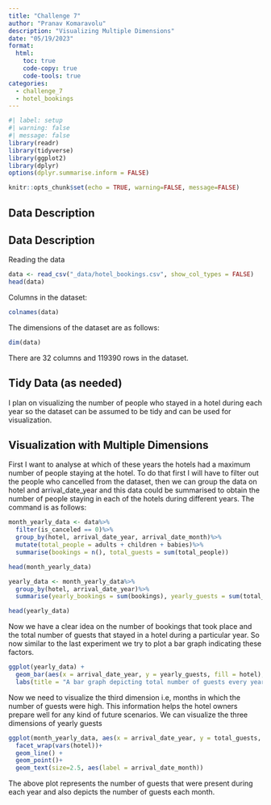```yaml
---
title: "Challenge 7"
author: "Pranav Komaravolu"
description: "Visualizing Multiple Dimensions"
date: "05/19/2023"
format:
  html:
    toc: true
    code-copy: true
    code-tools: true
categories:
  - challenge_7
  - hotel_bookings
---
```


```r
#| label: setup
#| warning: false
#| message: false
library(readr)
library(tidyverse)
library(ggplot2)
library(dplyr)
options(dplyr.summarise.inform = FALSE)

knitr::opts_chunk$set(echo = TRUE, warning=FALSE, message=FALSE)
```
<!--
## Challenge Overview

Today's challenge is to:

1)  read in a data set, and describe the data set using both words and any supporting information (e.g., tables, etc)
2)  tidy data (as needed, including sanity checks)
3)  mutate variables as needed (including sanity checks)
4)  Recreate at least two graphs from previous exercises, but introduce at least one additional dimension that you omitted before using ggplot functionality (color, shape, line, facet, etc) The goal is not to create unneeded [chart ink (Tufte)](https://www.edwardtufte.com/tufte/), but to concisely capture variation in additional dimensions that were collapsed in your earlier 2 or 3 dimensional graphs.
   - Explain why you choose the specific graph type
5) If you haven't tried in previous weeks, work this week to make your graphs "publication" ready with titles, captions, and pretty axis labels and other viewer-friendly features

[R Graph Gallery](https://r-graph-gallery.com/) is a good starting point for thinking about what information is conveyed in standard graph types, and includes example R code. And anyone not familiar with Edward Tufte should check out his [fantastic books](https://www.edwardtufte.com/tufte/books_vdqi) and [courses on data visualizaton.](https://www.edwardtufte.com/tufte/courses)

(be sure to only include the category tags for the data you use!)
-->

## Data Description
<!--
Read in one (or more) of the following datasets, using the correct R package and command.

  - eggs ⭐
  - abc_poll ⭐⭐
  - australian_marriage ⭐⭐
  - hotel_bookings ⭐⭐⭐
  - air_bnb  ⭐⭐⭐
  - us_hh ⭐⭐⭐⭐
  - faostat ⭐⭐⭐⭐⭐
-->
## Data Description

Reading the data
```r
data <- read_csv("_data/hotel_bookings.csv", show_col_types = FALSE)
head(data)
```
Columns in the dataset:
```r
colnames(data)
```
The dimensions of the dataset are as follows:
```r
dim(data)
```
There are 32 columns and 119390 rows in the dataset.

## Tidy Data (as needed)
I plan on visualizing the number of people who stayed in a hotel during each year so the dataset can be assumed to be tidy and can be used for visualization.

## Visualization with Multiple Dimensions
First I want to analyse at which of these years the hotels had a maximum number of people staying at the hotel. To do that first I will have to filter out the people who cancelled from the dataset, then we can group the data on hotel and arrival_date_year and this data could be summarised to obtain the number of people staying in each of the hotels during different years. The command is as follows:
```r
month_yearly_data <- data%>%
  filter(is_canceled == 0)%>%
  group_by(hotel, arrival_date_year, arrival_date_month)%>%
  mutate(total_people = adults + children + babies)%>%
  summarise(bookings = n(), total_guests = sum(total_people))

head(month_yearly_data)

yearly_data <- month_yearly_data%>%
  group_by(hotel, arrival_date_year)%>%
  summarise(yearly_bookings = sum(bookings), yearly_guests = sum(total_guests))

head(yearly_data)
```
Now we have a clear idea on the number of bookings that took place and the total number of guests that stayed in a hotel during a particular year. So now similar to the last experiment we try to plot a bar graph indicating these factors.
```r
ggplot(yearly_data) + 
  geom_bar(aes(x = arrival_date_year, y = yearly_guests, fill = hotel), , stat = "identity", position = "dodge") +
  labs(title = "A bar graph depicting total number of guests every year")
```
Now we need to visualize the third dimension i.e, months in which the number of guests were high. This information helps the hotel owners prepare well for any kind of future scenarios. We can visualize the three dimensions of yearly guests
```r
ggplot(month_yearly_data, aes(x = arrival_date_year, y = total_guests, col = hotel)) +
  facet_wrap(vars(hotel))+
  geom_line() +
  geom_point()+
  geom_text(size=2.5, aes(label = arrival_date_month))
```
The above plot represents the number of guests that were present during each year and also depicts the number of guests each month.
